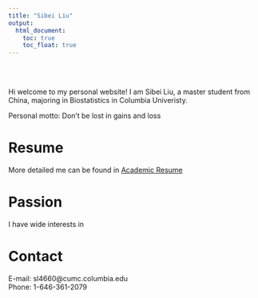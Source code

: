 ```yaml
---
title: "Sibei Liu"
output: 
  html_document:
    toc: true
    toc_float: true
---
```

\


\
Hi welcome to my personal website! I am Sibei Liu, a master student from China, majoring in Biostatistics in Columbia Univeristy. 

Personal motto: Don't be lost in gains and loss

# Resume 

More detailed me can be found in [Academic Resume](resume1.html)

# Passion

I have wide interests in 

# Contact

E-mail: sl4660@cumc.columbia.edu  
Phone: 1-646-361-2079
